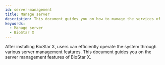 ```yaml
---
id: server-management
title: Manage server
description: This document guides you on how to manage the services of the BioStar X server, change ports, and modify the database using the BioStar X Service Manager.
keywords:
  - Manage server
  - BioStar X
---
```


After installing BioStar X, users can efficiently operate the system through various server management features. This document guides you on the server management features of BioStar X.

<DocCardList />
